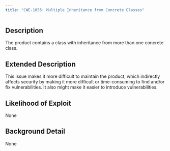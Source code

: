 ```yaml
---
title: "CWE-1055: Multiple Inheritance from Concrete Classes"
---
```


## Description
The product contains a class with inheritance from more than
					one concrete class.

## Extended Description
This issue makes it more difficult to maintain the product, which indirectly affects security by making it more difficult or time-consuming to find and/or fix vulnerabilities.  It also might make it easier to introduce vulnerabilities.

## Likelihood of Exploit
None

## Background Detail
None
        